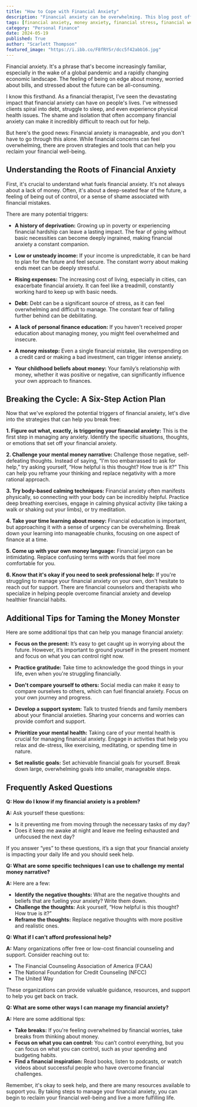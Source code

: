 ```yaml
---
title: "How to Cope with Financial Anxiety"
description: "Financial anxiety can be overwhelming. This blog post offers practical strategies from a financial therapist to understand and manage financial worries, including tips for challenging negative thoughts, calming techniques, and seeking professional help."
tags: [financial anxiety, money anxiety, financial stress, financial well-being, financial therapy, mental health, personal finance, budgeting, debt management, financial literacy]
category: "Personal Finance"
date: 2024-05-19
published: True
author: "Scarlett Thompson"
featured_image: "https://i.ibb.co/F8fRYSr/dcc5f42abb16.jpg"
---
```



Financial anxiety. It's a phrase that's become increasingly familiar, especially in the wake of a global pandemic and a rapidly changing economic landscape. The feeling of being on edge about money, worried about bills, and stressed about the future can be all-consuming. 

I know this firsthand. As a financial therapist, I’ve seen the devastating impact that financial anxiety can have on people's lives. I've witnessed clients spiral into debt, struggle to sleep, and even experience physical health issues. The shame and isolation that often accompany financial anxiety can make it incredibly difficult to reach out for help.

But here's the good news: Financial anxiety is manageable, and you don't have to go through this alone. While financial concerns can feel overwhelming, there are proven strategies and tools that can help you reclaim your financial well-being.

## Understanding the Roots of Financial Anxiety

First, it's crucial to understand what fuels financial anxiety. It's not always about a lack of money. Often, it's about a deep-seated fear of the future, a feeling of being out of control, or a sense of shame associated with financial mistakes.

There are many potential triggers:

- **A history of deprivation:** Growing up in poverty or experiencing financial hardship can leave a lasting impact. The fear of going without basic necessities can become deeply ingrained, making financial anxiety a constant companion.

- **Low or unsteady income:** If your income is unpredictable, it can be hard to plan for the future and feel secure. The constant worry about making ends meet can be deeply stressful.

- **Rising expenses:** The increasing cost of living, especially in cities, can exacerbate financial anxiety. It can feel like a treadmill, constantly working hard to keep up with basic needs.

- **Debt:** Debt can be a significant source of stress, as it can feel overwhelming and difficult to manage. The constant fear of falling further behind can be debilitating.

- **A lack of personal finance education:** If you haven't received proper education about managing money, you might feel overwhelmed and insecure. 

- **A money misstep:**  Even a single financial mistake, like overspending on a credit card or making a bad investment, can trigger intense anxiety.

- **Your childhood beliefs about money:** Your family’s relationship with money, whether it was positive or negative, can significantly influence your own approach to finances.

## Breaking the Cycle: A Six-Step Action Plan 

Now that we've explored the potential triggers of financial anxiety, let's dive into the strategies that can help you break free:

**1. Figure out what, exactly, is triggering your financial anxiety:** This is the first step in managing any anxiety. Identify the specific situations, thoughts, or emotions that set off your financial anxiety. 

**2. Challenge your mental money narrative:**  Challenge those negative, self-defeating thoughts. Instead of saying, “I'm too embarrassed to ask for help,” try asking yourself, “How helpful is this thought? How true is it?” This can help you reframe your thinking and replace negativity with a more rational approach.

**3. Try body-based calming techniques:**  Financial anxiety often manifests physically, so connecting with your body can be incredibly helpful. Practice deep breathing exercises,  engage in calming physical activity (like taking a walk or shaking out your limbs), or try meditation. 

**4. Take your time learning about money:**  Financial education is important, but approaching it with a sense of urgency can be overwhelming. Break down your learning into manageable chunks, focusing on one aspect of finance at a time.

**5. Come up with your own money language:**  Financial jargon can be intimidating. Replace confusing terms with words that feel more comfortable for you.

**6. Know that it's okay if you need to seek professional help:**  If you're struggling to manage your financial anxiety on your own, don't hesitate to reach out for support. There are financial counselors and therapists who specialize in helping people overcome financial anxiety and develop healthier financial habits.

##  Additional Tips for Taming the Money Monster

Here are some additional tips that can help you manage financial anxiety:

- **Focus on the present:** It’s easy to get caught up in worrying about the future.  However, it’s important to ground yourself in the present moment and focus on what you can control right now.

- **Practice gratitude:**  Take time to acknowledge the good things in your life, even when you're struggling financially. 

- **Don't compare yourself to others:**  Social media can make it easy to compare ourselves to others, which can fuel financial anxiety. Focus on your own journey and progress.

- **Develop a support system:**  Talk to trusted friends and family members about your financial anxieties.  Sharing your concerns and worries can provide comfort and support.

- **Prioritize your mental health:**  Taking care of your mental health is crucial for managing financial anxiety.  Engage in activities that help you relax and de-stress, like exercising, meditating, or spending time in nature.

- **Set realistic goals:**  Set achievable financial goals for yourself.  Break down large, overwhelming goals into smaller, manageable steps.

## Frequently Asked Questions

**Q:  How do I know if my financial anxiety is a problem?**

**A:** Ask yourself these questions:

- Is it preventing me from moving through the necessary tasks of my day?
- Does it keep me awake at night and leave me feeling exhausted and unfocused the next day?

If you answer “yes” to these questions, it’s a sign that your financial anxiety is impacting your daily life and you should seek help.

**Q: What are some specific techniques I can use to challenge my mental money narrative?**

**A:**  Here are a few:

- **Identify the negative thoughts:** What are the negative thoughts and beliefs that are fueling your anxiety? Write them down.
- **Challenge the thoughts:** Ask yourself, “How helpful is this thought? How true is it?”
- **Reframe the thoughts:**  Replace negative thoughts with more positive and realistic ones.

**Q: What if I can't afford professional help?**

**A:**  Many organizations offer free or low-cost financial counseling and support. Consider reaching out to:

- The Financial Counseling Association of America (FCAA)
- The National Foundation for Credit Counseling (NFCC)
- The United Way 

These organizations can provide valuable guidance, resources, and support to help you get back on track.

**Q: What are some other ways I can manage my financial anxiety?**

**A:** Here are some additional tips:

- **Take breaks:** If you're feeling overwhelmed by financial worries, take breaks from thinking about money.
- **Focus on what you can control:** You can’t control everything, but you can focus on what you can control, such as your spending and budgeting habits. 
- **Find a financial inspiration:**  Read books, listen to podcasts, or watch videos about successful people who have overcome financial challenges.  

Remember, it's okay to seek help, and there are many resources available to support you. By taking steps to manage your financial anxiety, you can begin to reclaim your financial well-being and live a more fulfilling life. 
